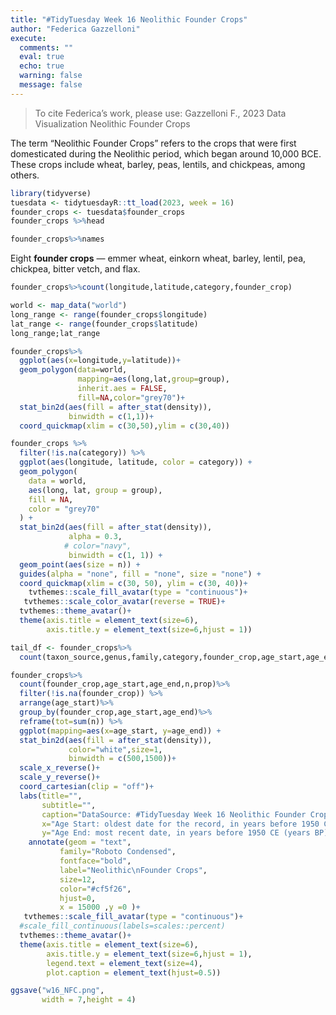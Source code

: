 ```yaml
---
title: "#TidyTuesday Week 16 Neolithic Founder Crops"
author: "Federica Gazzelloni"
execute:  
  comments: ""
  eval: true
  echo: true
  warning: false
  message: false
---
```



> To cite Federica's work, please use: Gazzelloni F., 2023 Data Visualization Neolithic Founder Crops 


The term "Neolithic Founder Crops" refers to the crops that were first domesticated during the Neolithic period, which began around 10,000 BCE. These crops include wheat, barley, peas, lentils, and chickpeas, among others. 



```r
library(tidyverse)
tuesdata <- tidytuesdayR::tt_load(2023, week = 16)
founder_crops <- tuesdata$founder_crops
founder_crops %>%head
```


```r
founder_crops%>%names
```

Eight **founder crops** — emmer wheat, einkorn wheat, barley, lentil, pea, chickpea, bitter vetch, and flax.
```r
founder_crops%>%count(longitude,latitude,category,founder_crop)
```


```r
world <- map_data("world")
long_range <- range(founder_crops$longitude)
lat_range <- range(founder_crops$latitude)
long_range;lat_range
```

```r
founder_crops%>%
  ggplot(aes(x=longitude,y=latitude))+
  geom_polygon(data=world,
               mapping=aes(long,lat,group=group),
               inherit.aes = FALSE,
               fill=NA,color="grey70")+
  stat_bin2d(aes(fill = after_stat(density)),
             binwidth = c(1,1))+
  coord_quickmap(xlim = c(30,50),ylim = c(30,40))
```


```r
founder_crops %>%
  filter(!is.na(category)) %>%
  ggplot(aes(longitude, latitude, color = category)) +
  geom_polygon(
    data = world,
    aes(long, lat, group = group),
    fill = NA,
    color = "grey70"
  ) +
  stat_bin2d(aes(fill = after_stat(density)),
             alpha = 0.3,
            # color="navy",
             binwidth = c(1, 1)) +
  geom_point(aes(size = n)) +
  guides(alpha = "none", fill = "none", size = "none") +
  coord_quickmap(xlim = c(30, 50), ylim = c(30, 40))+
    tvthemes::scale_fill_avatar(type = "continuous")+
   tvthemes::scale_color_avatar(reverse = TRUE)+
  tvthemes::theme_avatar()+
  theme(axis.title = element_text(size=6),
        axis.title.y = element_text(size=6,hjust = 1))
```



```r
tail_df <- founder_crops%>%
  count(taxon_source,genus,family,category,founder_crop,age_start,age_end,n,prop)
```

```r
founder_crops%>%
  count(founder_crop,age_start,age_end,n,prop)%>%
  filter(!is.na(founder_crop)) %>%
  arrange(age_start)%>%
  group_by(founder_crop,age_start,age_end)%>%
  reframe(tot=sum(n)) %>%
  ggplot(mapping=aes(x=age_start, y=age_end)) +
  stat_bin2d(aes(fill = after_stat(density)),
             color="white",size=1,
             binwidth = c(500,1500))+
  scale_x_reverse()+
  scale_y_reverse()+
  coord_cartesian(clip = "off")+
  labs(title="",
       subtitle="",
       caption="DataSource: #TidyTuesday Week 16 Neolithic Founder Crops\n#30DayChartChallenge Day23 Tiles | DataViz: Federica Gazzelloni",
       x="Age Start: oldest date for the record, in years before 1950 CE (years BP)",
       y="Age End: most recent date, in years before 1950 CE (years BP)")+
    annotate(geom = "text",
           family="Roboto Condensed",
           fontface="bold",
           label="Neolithic\nFounder Crops",
           size=12,
           color="#cf5f26",
           hjust=0,
           x = 15000 ,y =0 )+
   tvthemes::scale_fill_avatar(type = "continuous")+
  #scale_fill_continuous(labels=scales::percent)
  tvthemes::theme_avatar()+
  theme(axis.title = element_text(size=6),
        axis.title.y = element_text(size=6,hjust = 1),
        legend.text = element_text(size=4),
        plot.caption = element_text(hjust=0.5))
```


```r
ggsave("w16_NFC.png",
       width = 7,height = 4)
```


